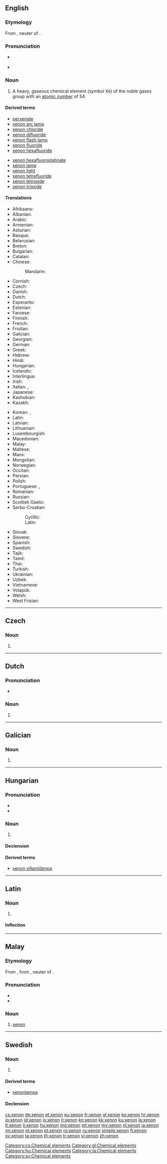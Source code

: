 {{also|Xenon|xénon|xenón}}
==English==

{{elements|Xe|iodine|I|caesium|Cs}}

===Etymology===
From {{etyl|grc|en}} {{term|ξένον|lang=grc}}, neuter of {{term|ξένος|tr=xenos||foreign, strange|lang=grc|sc=polytonic}}.

===Pronunciation===
* {{a|US}} {{IPA|/ˈzinɑn/}}
* {{audio|en-us-xenon.ogg|Audio (US)}}

===Noun===
{{en-noun|-|s}}
{{wikipedia}}

# A heavy, gaseous chemical element (''symbol'' Xe) of the noble gases group with an [[atomic number]] of 54.<!--Encyclopedic info: It naturally occurs in vapors from hot springs and, in trace amounts, in the air-->

====Derived terms====
{{der-top}}
* [[perxenate]]
* [[xenon arc lamp]]
* [[xenon chloride]]
* [[xenon difluoride]]
* [[xenon flash lamp]]
* [[xenon fluoride]]
* [[xenon hexafluoride]]
{{der-mid}}
* [[xenon hexafluoroplatinate]]
* [[xenon lamp]]
* [[xenon light]]
* [[xenon tetrafluoride]]
* [[xenon tetroxide]]
* [[xenon trioxide]]
{{der-bottom}}

====Translations====
{{trans-top|chemical element}}
* Afrikaans: {{t-|af|xenon}}
* Albanian: {{t-|sq|ksenon}}
* Arabic: {{t-|ar|اكسينون|alt=إكسينون|tr=’iksinōn|m}}
* Armenian: {{t-|hy|քսենոն|tr=k’senon}}
* Asturian: {{t-|ast|xenón|m}}
* Basque: {{t-|eu|xenona}}
* Belarusian: {{t-|be|ксэнон|tr=ksenón|m}}
* Breton: {{t-|br|ksenon}}
* Bulgarian: {{t-|bg|ксенон|m|tr=ksenón}}
* Catalan: {{t-|ca|xenó|m}}
* Chinese:
*: Mandarin: {{t|cmn|氙|tr=xiān}}
* Cornish: {{t-|kw|xenon}}
* Czech: {{t+|cs|xenon|m}}
* Danish: {{t-|da|xenon}}
* Dutch: {{t+|nl|xenon|n}}
* Esperanto: {{t-|eo|ksenono}}
* Estonian: {{t-|et|ksenoon}}
* Faroese: {{t-|fo|xenon}}
* Finnish: {{t+|fi|ksenon}}
* French: {{t+|fr|xénon|m}}
* Friulian: {{tø|fur|xenon}}
* Galician: {{t+|gl|xenon|m}}
* Georgian: {{t-|ka|ქსენონი|tr=k‘senoni}}
* German: {{t+|de|Xenon|n}}
* Greek: {{t+|el|ξένο|tr=xéno|n}}
* Hebrew: {{t+|he|קסנון|tr=ksinón}}
* Hindi: {{t-|hi|कोटयाति|tr=kotayaati|sc=Deva}}
* Hungarian: {{t+|hu|xenon}}
* Icelandic: {{t+|is|xenon}}
* Interlingua: {{t-|ia|xenon}}
* Irish: {{t-|ga|xeanón|m}}
* Italian: {{t+|it|xenon|m}}, {{t+|it|xeno|m}}
* Japanese: {{t+|ja|キセノン|tr=kisenon}}
* Kashubian: {{t-|csb|ksenón}}
* Kazakh: {{t-|kk|ксенон|tr=ksenon|sc=Cyrl}}
{{trans-mid}}
* Korean: {{t+|ko|크세논|tr=keusenon}}, {{t-|ko|제논|tr=jenon}}
* Latin: {{t+|la|xenon}}
* Latvian: {{t-|lv|ksenons}}
* Lithuanian: {{t+|lt|ksenonas}}
* Luxembourgish: {{t-|lb|Xenon}}
* Macedonian: {{t-|mk|ксенон|tr=ksenón|m}}
* Malay: {{t-|ms|xenon}}
* Maltese: {{t-|mt|żenon}}
* Manx: {{t-|gv|xenon}}
* Mongolian: {{t-|mn|ксенон|tr=ksenon|sc=Cyrl}}
* Norwegian: {{t-|no|xenon}}
* Occitan: {{t-|oc|xenon|m}}
* Persian: {{t+|fa|زنون|sc=fa-Arab}}
* Polish: {{t+|pl|ksenon|m}}
* Portuguese: {{t+|pt|xenônio|m}} {{qualifier|Brazil}}, {{t+|pt|xenónio|m}} {{qualifier|Portugal}}
* Romanian: {{t+|ro|xenon|n}}
* Russian: {{t+|ru|ксенон|m|tr=ksenón}}
* Scottish Gaelic: {{t-|gd|xeanon}}
* Serbo-Croatian:
*: Cyrillic: {{t-|sh|ксенон|m}}
*: Latin: {{t-|sh|ksenon|m}}
* Slovak: {{t-|sk|xenón}}
* Slovene: {{t+|sl|ksenon}}
* Spanish: {{t+|es|xenón|m}}
* Swedish: {{t+|sv|xenon|n}}
* Tajik: {{t-|tg|ksenon}}
* Tamil: {{t-|ta|செனன்|tr=cenan}}
* Thai: {{t-|th|ซีนอน|tr=sīnon}}
* Turkish: {{t+|tr|ksenon}}
* Ukrainian: {{t-|uk|ксенон|m|tr=ksenón}}
* Uzbek: {{t-|uz|ксенон|tr=ksenon|sc=Cyrl}}
* Vietnamese: {{t+|vi|xenon}}
* Volapük: {{t+|vo|xenonin}}
* Welsh: {{t-|cy|xenon}}
* West Frisian: {{t-|fy|xenon}}
{{trans-bottom}}


----

==Czech==

===Noun===
{{cs-noun|g=m}}

# {{l|en|xenon}}

[[Category:cs:Chemical elements]]

----

==Dutch==
{{wikipedia|lang=nl}}
{{elements|Xe|jodium|I|cesium|Cs|lang=nl}}

===Pronunciation===
* {{audio|Nl-xenon.ogg|Audio}}

===Noun===
{{nl-noun|n|-|-}}

# {{l|en|xenon}}

----

==Galician==
{{wikipedia|lang=gl}}

===Noun===
{{gl-noun|m|-}}

# {{l|en|xenon}}

[[Category:gl:Chemical elements]]

----

==Hungarian==
{{wikipedia|lang=hu}}

===Pronunciation===
* {{IPA|/ˈksɛnon/|lang=hu}}
* {{hyphenation|xe|non}}

===Noun===
{{hu-noun|ok}}

# {{l|en|xenon}}

====Declension====
{{hu-decl-ok|xeno|n}}{{hu-pos-otok|xenon|j|jai}}

====Derived terms====
* [[xenon villanólámpa]]

[[Category:hu:Chemical elements]]

----

==Latin==
{{wikipedia|lang=la}}

===Noun===
{{la-noun|xenon|xeni|xenī|n|second}}

# {{l|en|xenon}}

====Inflection====
{{la-decl-2nd-Greek-N|xen}}

[[Category:la:Chemical elements]]

----

==Malay==
{{wikipedia|lang=ms}}
{{elements|Xe|iodin|I|sesium|Cs|lang=ms}}

===Etymology===
From {{etyl|en|ms}} {{term|xenon|lang=en}}, from {{etyl|grc|ms}} {{term|ξένον|lang=grc}}, neuter of {{term|ξένος|tr=xenos|sc=polytonic|lang=grc}}.

===Pronunciation===
* {{IPA|[zenɔn]|[zinɔn]|lang=ms}}
* {{rhymes|nɔn|ɔn|lang=ms}}

===Noun===
{{head|ms|noun}}

# [[#English|xenon]] {{gloss|chemical element}}

----

==Swedish==
{{wikipedia|lang=sv}}

===Noun===
{{sv-noun|n}}

# {{l|en|xenon}}

====Derived terms====
* [[xenonlampa]]

====Declension====
{{sv-noun-unc-irreg-n|2=xenonet}}

[[Category:sv:Chemical elements]]

[[cs:xenon]]
[[de:xenon]]
[[et:xenon]]
[[eu:xenon]]
[[fr:xenon]]
[[gl:xenon]]
[[ko:xenon]]
[[hr:xenon]]
[[io:xenon]]
[[id:xenon]]
[[is:xenon]]
[[it:xenon]]
[[kn:xenon]]
[[kk:xenon]]
[[ku:xenon]]
[[la:xenon]]
[[lt:xenon]]
[[li:xenon]]
[[hu:xenon]]
[[mg:xenon]]
[[ml:xenon]]
[[my:xenon]]
[[nl:xenon]]
[[ja:xenon]]
[[nn:xenon]]
[[pl:xenon]]
[[pt:xenon]]
[[ro:xenon]]
[[ru:xenon]]
[[simple:xenon]]
[[fi:xenon]]
[[sv:xenon]]
[[ta:xenon]]
[[th:xenon]]
[[tr:xenon]]
[[vi:xenon]]
[[zh:xenon]]